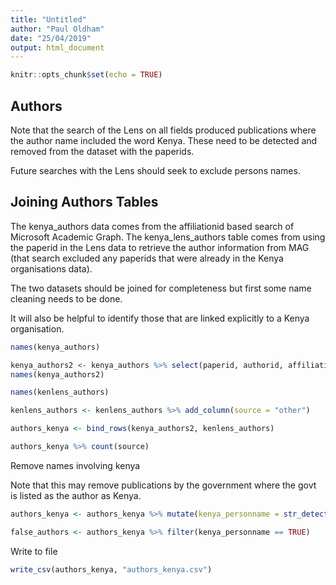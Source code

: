 ```yaml
---
title: "Untitled"
author: "Paul Oldham"
date: "25/04/2019"
output: html_document
---
```


```r
knitr::opts_chunk$set(echo = TRUE)
```

## Authors

Note that the search of the Lens on all fields produced publications where the author name included the word Kenya. These need to be detected and removed from the dataset with the paperids. 

Future searches with the Lens should seek to exclude persons names. 

## Joining Authors Tables

The kenya_authors data comes from the affiliationid based search of Microsoft Academic Graph. The kenya_lens_authors table comes from using the paperid in the Lens data to retrieve the author information from MAG (that search excluded any paperids that were already in the Kenya organisations data). 

The two datasets should be joined for completeness but first some name cleaning needs to be done. 

It will also be helpful to identify those that are linked explicitly to a Kenya organisation. 

```r
names(kenya_authors)
```

```r
kenya_authors2 <- kenya_authors %>% select(paperid, authorid, affiliationid, authorsequencenumber, originalaffiliation, rankno, reviewname, reviewdisplayname, lastknownaffiliationid, authorpapercount, citationcount, createdate) %>% rename(authors_rankno = rankno, authors_normalizedname = reviewname, authors_displayname = reviewdisplayname, authors_lastknownaffiliationid = lastknownaffiliationid, authors_papercount = authorpapercount, authors_citationcount = citationcount, authors_createdate = createdate) %>% add_column(source = "kenya_organisation")
names(kenya_authors2)
```



```r
names(kenlens_authors)

kenlens_authors <- kenlens_authors %>% add_column(source = "other")
```

```r
authors_kenya <- bind_rows(kenya_authors2, kenlens_authors)
```

```r
authors_kenya %>% count(source)
```

Remove names involving kenya

Note that this may remove publications by the government where the govt is listed as the author as Kenya.

```r
authors_kenya <- authors_kenya %>% mutate(kenya_personname = str_detect(authors_normalizedname, " kenya$|^kenya "))
```

```r
false_authors <- authors_kenya %>% filter(kenya_personname == TRUE)
```


Write to file 

```r
write_csv(authors_kenya, "authors_kenya.csv")
```

